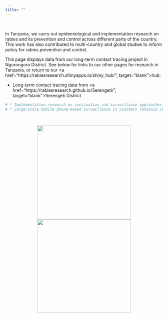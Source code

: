 ```yaml
---
title: ""
---
```

<head>
<link rel="icon" href="img/tab_logo.png" type="image/png" />
</head>

<br>

In Tanzania, we carry out epidemiological and implementation research on rabies and its prevention and control across different parts of the country. This work has also contributed to multi-country and global studies to inform policy for rabies prevention and control.

This page displays data from our long-term contact tracing project in Ngorongoro District. See below for links to our other pages for research in Tanzania, or return to our <a href="https://rabiesresearch.shinyapps.io/shiny_hub/", target="blank">hub</a>:    
  
* Long-term contact tracing data from <a href="https://rabiesresearch.github.io/Serengeti/", target="blank">Serengeti District</a>  

``` r
# * Implementation research on vaccination and surveillance approaches in Mara Region (LINK)  
# * Large-scale mobile phone-based surveillance in Southern Tanzania (LINK)  
```  
<br>

<center>

<img src="img/index_1.jpg" style="display: inline-block; margin-left: auto; margin-right: auto; height:300px;"/>
<img src="img/index_2.jpg" style="display: inline-block; margin-left: auto; margin-right: auto; height:300px;"/>

</center>